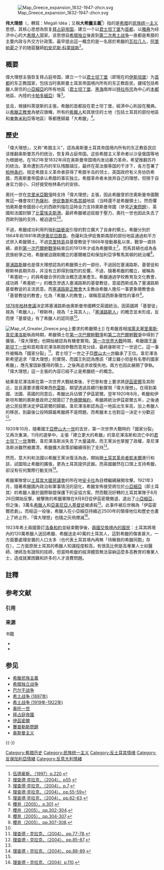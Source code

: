 [[File:Map_Greece_expansion_1832-1947-zhcn.svg|thumb]]

'''伟大理想'''（{{lang-el|Μεγάλη Ιδέα}}，轉寫：Megáli Idéa；又稱'''大希臘主義'''<ref name="CM220">[[#伍德豪斯（近代希臘史）|伍德豪斯、（1997）p.220]].</ref>）指的是[[希腊|希腊]]的[[民族统一主义|民族统一主义]]思想。其核心思想為恢复[[拜占庭帝国|拜占庭帝国]]，建立一个以[[君士坦丁堡|君士坦丁堡]]为[[首都|首都]]，以[[雅典|雅典]]为经济中心的大[[希腊人|希腊人]]国家。该思想自[[希腊独立战争|希腊独立]]後直到[[希土战争_(1919年-1922年)|第二次希土战争]]一直都是希腊的主要内政与外交方针政策。最早提出這一概念的是一名居於希臘的[[瓦拉几人|瓦拉几人]]，[[约阿尼纳的阿里帕夏|阿里帕夏]]之子的随扈醫師[[約安尼斯·科萊提斯|約安尼斯·科萊提斯]]<ref name="R55">[[#克拉克|理查德·克拉克、（2004）、p55]].</ref>。

== 概要 ==
偉大理想主張恢复拜占庭帝国，建立一个以[[君士坦丁堡|君士坦丁堡]]（即現在的[[伊斯坦堡|伊斯坦堡]]）为[[首都|首都]]的东正教国家，包括当时奥斯曼土耳其帝国境内所有的东正教臣民，疆域包括希臘人居住的[[安那托利亞|小亞細亞]]的所有地區（[[君士坦丁堡|君士坦丁堡]]、[[黑海|黑海]]南岸以[[特拉布宗|特拉布宗]]為中心的[[本都|本都]]地區、內陸的[[卡帕多細亞|卡帕多細亞]]）等<ref name="R7">[[#克拉克|理查德·克拉克、（2004）、p.7]].</ref>{{NoteTag|希臘人自古代就開始在安那托利亞建設殖民都市。}}。

並且，根據科萊提斯的主張，希臘的首都設在君士坦丁堡，經濟中心則設在雅典。以[[希臘正教會|希臘正教會]]為號召旗幟，所有的[[希臘人|希臘人]]和其居住的土地（包括土耳其的部份地區和[[東魯米利亞|東魯米利亞]]等地區）等都應歸屬「大希臘」<ref name="R55-8">[[#克拉克|理查德·克拉克、（2004）、pp.55-59]]</ref>。

== 歷史 ==
「偉大理想」，又称“希腊主义”，認為奥斯曼土耳其帝国境内所有的东正教臣民应该推翻奥斯曼苏丹的统治，恢复拜占庭帝国。这些希腊主义革命者以沙皇俄国等地为根据地，在1821年至1832年间在奥斯曼帝国境内发动暴力革命，希望推翻苏丹的统治。革命遭到苏丹的军队残酷镇压，最终在英法俄等国的干涉下，各方签署了[[1878年柏林條約|柏林条约]]，规定希腊主义革命者获得了希腊半岛的领土，英国政府有义务协防希腊，而奥斯曼帝国承认希腊的事实独立。希腊革命者未放弃自己的理想，但限于自身实力弱小，只好接受柏林条约的安排。

奧托一世在[[克里米亞戰爭|克里米亞戰爭]]時支持「偉大理想」主張，因此希臘曾抓住奧斯曼帝國戰敗這一機會攻打[[色薩利|色薩利]]、[[伊庇魯斯|伊庇魯斯]]和[[馬其頓|馬其頓]]地區（当時還不是希臘領土）。然而懼怕奧斯曼帝國弱小化的西歐列強在這時全力支持奧斯曼帝國（參見[[近東問題|近東問題]]）、英國和法國封鎖了[[比雷埃夫斯|比雷埃夫斯港]]。最終希臘被迫屈服于壓力，奧托一世也因此失去了西歐列強的支持，被迫退位<ref name="R62-3">[[#克拉克|理查德·克拉克、（2004）、pp.62-63]].</ref><ref name="G301">[[#櫻井（希臘史）|櫻井（2005）、p.301]].</ref>。

不過，希臘成功利用列強[[利益衝突|利益衝突]]引發的對立擴大了自身的領土。希臘分別於1864年和1881年將[[伊奧尼亞群島|伊奧尼亞群島]]、色薩利及伊庇魯斯南部的部份地區通過和平方式併入希臘領土。不過[[克里特島|克里特島]]自基督教徒于1866年發動暴亂以來，戰爭一直持續，直到[[第一次巴爾幹戰爭|第一次巴爾幹戰爭]]結束后的1913年才成為希臘領土<ref name="G302-4">[[#櫻井（希臘史）|櫻井（2005）、pp.302-304]].</ref>。而馬其頓也成為各民族紛爭之地，希臘被迫跟剛獨立的塞爾維亞和保加利亞爭奪馬其頓的統治權<ref name="G304-7">[[#櫻井（希臘史）|櫻井（2005）、pp.304-307]].</ref>。

{{Quote box
|align = right |bgcolor = #c6dbf7 |width = 30em
|quote = 希臘王國只是希臘的一部份，而且是希臘最小且最貧困的一部份，不是希臘的全部。希臘人不僅是居住在希臘王國的人們，約阿尼納、色薩利、色雷斯、阿德里安堡、君士坦丁堡、特拉布宗、克里特、薩摩斯的人們，以及和希臘歷史相關的人們所居住的所有地區的人們都是希臘人。
|source = ——約安尼斯·科萊提斯在1844年舉行的憲法制定議會開會時的演説<ref name="R55" />
}}

[[塞浦路斯|塞浦路斯]]雖也是偉大理想認為的希臘領土的一部份，不過因在塞浦路斯，基督徒和穆斯林長期共存，并沒有立即得到強烈的反響。不過，隨著希臘的獨立，被稱為「希塞統一」的與希臘合併的政治概念逐漸產生。希臘通過学校教育及文化教會，成功將「希塞統一」的概念滲透入塞浦路斯的基督教徒，意諾西斯成為了塞浦路斯基督教徒的主流民意。而[[塞浦路斯正教會|塞浦路斯正教會]]大主教由希臘人擔任一事更象徵教會由「基督教徒的教會」化為「希臘人的教會」，堪稱意諾西斯象徵性的事件<ref name="G307-8">[[#櫻井（希臘史）|櫻井（2005）、pp.307-308]].</ref>。

[[1878年柏林會議|1878年柏林會議]]決定將塞浦路斯由奧斯曼帝國轉交英國統治。因英國將「基督徒」視為「希臘人」，「穆斯林」視為「土耳其人」，「[[塞浦路斯人|塞浦路斯人]]」的概念並未形成，反而使「基督徒」有了希臘人的認同感<ref name="G307-8" />。

[[File:Map_of_Greater_Greece.png|thumb]]上要求的希臘領土]]
在希臘首相[[埃萊夫塞里奧斯·韋尼澤洛斯|埃萊夫塞里奧斯·韋尼澤洛斯]]執政時期，希臘領土在[[第一次巴爾幹戰爭|第一次巴爾幹戰爭]]和[[第二次巴爾幹戰爭|第二次巴爾幹戰爭]]中得到了擴張，「偉大理想」也開始被認為有機會實現。[[第一次世界大戰|第一次世界大戰]]時期，希臘國王[[康斯坦丁一世_(希臘)|康斯坦丁一世]]{{NoteTag|康斯坦丁一世自称康斯坦丁十二世，以凸显自己是拜占庭帝國最後的皇帝康斯坦丁十一世的繼承者<ref name="R78">[[#克拉克|理查德・克拉克（2004）、p.78]].</ref>。}}和首相韋尼澤洛斯因參戰而意見分歧，最終康斯坦丁一世逃亡。這一事件被稱為「國家分裂」<ref name="R77-8">[[#克拉克|理查德・克拉克、（2004）、pp.77-78]].</ref>。君士坦丁一世之子[[亞歷山大一世_(希臘)|亞歷山大一世]]繼承了王位。韋尼澤洛斯希望追求「偉大理想」的實現，而國王則認為應該「建立雖小但是有名譽的國家希臘」，應先鞏固新獲得的領土，之後再追求收復失地。兩方也因此展開了爭執。「偉大理想」這一主張的內容已經不止是希臘統一的概念。

結果韋尼澤洛斯在第一次世界大戰結束後，于巴黎和會上要求將[[伊茲密爾|伊茲密爾]]及其附近{{NoteTag|當時[[伊茲密爾|伊茲密爾]]的希臘人數量甚至比雅典還多<ref name="R85">[[#克拉克|理查德·克拉克、（2004）、p.85]].</ref>。}}，並且還要求獲得東西[[色雷斯|色雷斯]]，期望透過具體行動實現「偉大理想」。在得到美國、法國、英國的同意后，希臘出兵佔領了伊茲密爾。翌年1920年8月，希臘和伊斯坦布爾的奧斯曼政府之間簽訂了[[色佛爾條約|色佛爾條約]]，希臘將統治伊茲密爾五年，之後通過公民投票決定伊茲密爾的歸屬。韋尼澤洛斯認為這一地區出生率高，加上希臘人的移民，到最後公投時歸屬希臘將不是問題，而希臘本土也對這一決定十分歡迎<ref name="R85-7">[[#克拉克|理查德・克拉克、（2004）、pp.85-87]].</ref>。

1920年10月，隨著國王[[亞歷山大一世_(希臘)|亞歷山大一世]]的去世，第一次世界大戰時的「國家分裂」又再次重演，11月的選挙中，主張「建立更大的希臘」的韋尼澤洛斯和流亡中的[[康斯坦丁一世_(希腊)|君士坦丁一世]]激戰，韋尼澤洛斯派失去了大量議席。而王黨派也掌握了政權，韋尼澤洛斯派雖然被肅清，希臘擴大政策卻繼續得到了支持<ref name="R85-7" />。

然而，意大利和法國以希臘王黨派復活為由，開始跟[[土耳其革命者|土耳其革命者]][[凱末爾|凱末爾]]進行和談，試圖阻止希臘的擴張，更為土耳其提供武器。而英國雖然在口頭上支持希臘，卻沒有任何實際行動支持<ref name="R88-89">[[#克拉克|理查德・克拉克、（2004）、pp.88-89]].</ref>。

希臘軍隊曾以[[土耳其大國民議會|土耳其大國民議會]]的所在地[[安卡拉|安卡拉]]為目標繼續展開攻擊。1921年3月，隨著希臘國內政治和軍事情況的惡化，希臘宣佈接受將位於[[小亞細亞|小亞細亞]]（即土耳其）的希臘人置於國際聯盟保護下的妥協方案。然而戰況好轉的土耳其軍隊于8月26日開始反撃，被擊敗的希臘軍隊在9月8日從伊茲密爾撤退，退出了[[小亞細亞|小亞細亞]]，但之後{{link-en|士麦那大火|Great Fire of Smyrna|伊茲密爾發生了大火}}，3萬名[[希臘人|希臘人]]和[[亞美尼亞人|亞美尼亞人]][[基督徒|基督徒]]被虐殺<ref name="R88-89" />。此事件被后世稱為「伊茲密爾悲劇」。而經這一役後，希臘人在小亞細亞持續近2500年的領導地位和歷史也畫上了終止符，「偉大理想」也隨之灰飛煙滅<ref name="R110">[[#克拉克|理查德・克拉克、（2004）p.110]].</ref>。

1923年希土兩國簽訂[[洛桑和約|洛桑和約]]並結束戰爭後，[[希臘土耳其人口互換|兩國交換境內的國民]]：土耳其將境內的120萬希臘人送回希臘、希臘送走40萬的土耳其人，這對希臘的傷害甚大，一方面要處理安置的人口太多（也代表土耳其境內再無「待解救的希臘同胞」存在），二方面原居土耳其的希臘人知識程度較高，有很高比例是高專業人士如醫師、律師及有證照的技師，但當時希臘的經濟體質無法容納這麼多高教育的專業人士，造成就業困難和許多的人才浪費問題。

== 註釋 ==
{{NoteFoot}}

== 参考文献 ==
=== 引用 ===
{{Reflist|30em}}

=== 来源 ===
{{refbegin}}
; 书籍
* {{cite book |author = 理查德·克拉克 著 |translator = 高久曉 |year = 2004 |title = 希臘歷史 |publisher = 創土社 |ISBN = 4-789-30021-8 |ref = 克拉克 }}
* {{cite book |author = 櫻井万里子 |year = 2005 |title = 希臘史 |publisher = 山川出版社 |ISBN = 4-634-41470-8 |ref = 櫻井（希臘史） }}
{{refend}}

== 参见 ==
{{Portal box|希腊|历史}}
* [[希臘民族主義|希臘民族主義]]
* [[希腊独立战争|希腊独立战争]]
* [[巴尔干战争|巴尔干战争]]
* [[希土战争_(1897年)|希土战争 (1897年)]]
* [[希土战争_(1919年-1922年)|希土战争 (1919年-1922年)]]
* [[奥托一世_(希臘)|奥托一世]]
* [[拜占庭帝國|拜占庭帝國]]
* [[伊茲密爾|伊茲密爾]]
* [[賽普勒斯問題|賽普勒斯問題]]
*[[奥斯曼主义|奥斯曼主义]]

{{-}}
{{偉大理想}}
{{民族統一主義}}
{{Pan-nationalist concepts}}
{{拜占庭帝国主题}}

[[Category:希腊历史|Category:希腊历史]]
[[Category:民族统一主义|Category:民族统一主义]]
[[Category:反土耳其情绪|Category:反土耳其情绪]]
[[Category:反保加利亞情緒|Category:反保加利亞情緒]]
[[Category:反意大利情緒|Category:反意大利情緒]]